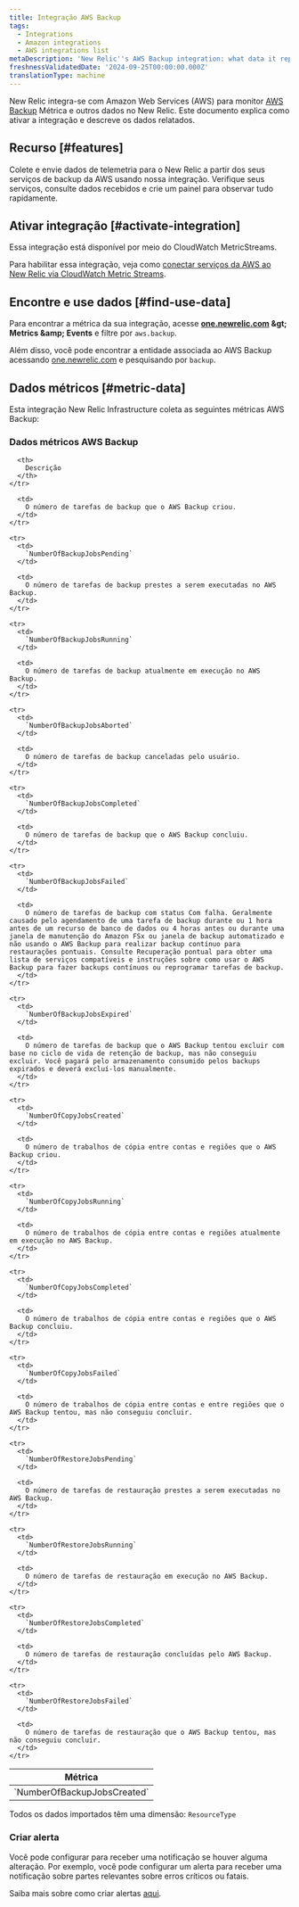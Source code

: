 ```yaml
---
title: Integração AWS Backup
tags:
  - Integrations
  - Amazon integrations
  - AWS integrations list
metaDescription: 'New Relic''s AWS Backup integration: what data it reports and how to enable it.'
freshnessValidatedDate: '2024-09-25T00:00:00.000Z'
translationType: machine
---
```


New Relic integra-se com Amazon Web Services (AWS) para monitor [AWS Backup](https://aws.amazon.com/backup/) Métrica e outros dados no New Relic. Este documento explica como ativar a integração e descreve os dados relatados.

## Recurso [#features]

Colete e envie dados de telemetria para o New Relic a partir dos seus serviços de backup da AWS usando nossa integração. Verifique seus serviços, consulte dados recebidos e crie um painel para observar tudo rapidamente.

## Ativar integração [#activate-integration]

Essa integração está disponível por meio do CloudWatch MetricStreams.

Para habilitar essa integração, veja como [conectar serviços da AWS ao New Relic via CloudWatch Metric Streams](/docs/infrastructure/amazon-integrations/connect/aws-metric-stream-setup/).

## Encontre e use dados [#find-use-data]

Para encontrar a métrica da sua integração, acesse <DNT>**[one.newrelic.com](https://one.newrelic.com/all-capabilities) &amp;gt; Metrics &amp;amp; Events**</DNT> e filtre por `aws.backup`.

Além disso, você pode encontrar a entidade associada ao AWS Backup acessando [one.newrelic.com](https://one.newrelic.com/all-entities) e pesquisando por `backup`.

## Dados métricos [#metric-data]

Esta integração New Relic Infrastructure coleta as seguintes métricas AWS Backup:

### Dados métricos AWS Backup

<table>
  <thead>
    <tr>
      <th style={{ width: "200px" }}>
        Métrica
      </th>

      <th>
        Descrição
      </th>
    </tr>
  </thead>

  <tbody>
    <tr>
      <td>
        `NumberOfBackupJobsCreated`
      </td>

      <td>
        O número de tarefas de backup que o AWS Backup criou.
      </td>
    </tr>

    <tr>
      <td>
        `NumberOfBackupJobsPending`
      </td>

      <td>
        O número de tarefas de backup prestes a serem executadas no AWS Backup.
      </td>
    </tr>

    <tr>
      <td>
        `NumberOfBackupJobsRunning`
      </td>

      <td>
        O número de tarefas de backup atualmente em execução no AWS Backup.
      </td>
    </tr>

    <tr>
      <td>
        `NumberOfBackupJobsAborted`
      </td>

      <td>
        O número de tarefas de backup canceladas pelo usuário.
      </td>
    </tr>

    <tr>
      <td>
        `NumberOfBackupJobsCompleted`
      </td>

      <td>
        O número de tarefas de backup que o AWS Backup concluiu.
      </td>
    </tr>

    <tr>
      <td>
        `NumberOfBackupJobsFailed`
      </td>

      <td>
        O número de tarefas de backup com status Com falha. Geralmente causado pelo agendamento de uma tarefa de backup durante ou 1 hora antes de um recurso de banco de dados ou 4 horas antes ou durante uma janela de manutenção do Amazon FSx ou janela de backup automatizado e não usando o AWS Backup para realizar backup contínuo para restaurações pontuais. Consulte Recuperação pontual para obter uma lista de serviços compatíveis e instruções sobre como usar o AWS Backup para fazer backups contínuos ou reprogramar tarefas de backup.
      </td>
    </tr>

    <tr>
      <td>
        `NumberOfBackupJobsExpired`
      </td>

      <td>
        O número de tarefas de backup que o AWS Backup tentou excluir com base no ciclo de vida de retenção de backup, mas não conseguiu excluir. Você pagará pelo armazenamento consumido pelos backups expirados e deverá excluí-los manualmente.
      </td>
    </tr>

    <tr>
      <td>
        `NumberOfCopyJobsCreated`
      </td>

      <td>
        O número de trabalhos de cópia entre contas e regiões que o AWS Backup criou.
      </td>
    </tr>

    <tr>
      <td>
        `NumberOfCopyJobsRunning`
      </td>

      <td>
        O número de trabalhos de cópia entre contas e regiões atualmente em execução no AWS Backup.
      </td>
    </tr>

    <tr>
      <td>
        `NumberOfCopyJobsCompleted`
      </td>

      <td>
        O número de trabalhos de cópia entre contas e regiões que o AWS Backup concluiu.
      </td>
    </tr>

    <tr>
      <td>
        `NumberOfCopyJobsFailed`
      </td>

      <td>
        O número de trabalhos de cópia entre contas e entre regiões que o AWS Backup tentou, mas não conseguiu concluir.
      </td>
    </tr>

    <tr>
      <td>
        `NumberOfRestoreJobsPending`
      </td>

      <td>
        O número de tarefas de restauração prestes a serem executadas no AWS Backup.
      </td>
    </tr>

    <tr>
      <td>
        `NumberOfRestoreJobsRunning`
      </td>

      <td>
        O número de tarefas de restauração em execução no AWS Backup.
      </td>
    </tr>

    <tr>
      <td>
        `NumberOfRestoreJobsCompleted`
      </td>

      <td>
        O número de tarefas de restauração concluídas pelo AWS Backup.
      </td>
    </tr>

    <tr>
      <td>
        `NumberOfRestoreJobsFailed`
      </td>

      <td>
        O número de tarefas de restauração que o AWS Backup tentou, mas não conseguiu concluir.
      </td>
    </tr>
  </tbody>
</table>

Todos os dados importados têm uma dimensão: `ResourceType`

### Criar alerta

Você pode configurar <InlinePopover type="alerts" />para receber uma notificação se houver alguma alteração. Por exemplo, você pode configurar um alerta para receber uma notificação sobre partes relevantes sobre erros críticos ou fatais.

Saiba mais sobre como criar alertas [aqui](/docs/tutorial-create-alerts/create-an-alert/).